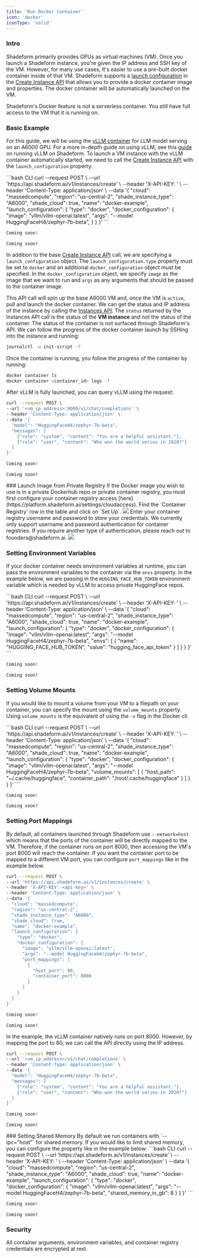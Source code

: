 ```yaml
---
title: 'Run Docker Container'
icon: 'docker'
iconType: 'solid'
---
```

### Intro
Shadeform primarily provides GPUs as virtual machines (VM).
Once you launch a Shadeform instance, you're given the IP address and SSH key of the VM.
However, for many use cases, it's easier to use a pre-built docker container inside of that VM.
Shadeform supports a [launch configuration](/getting-started/concepts#launch-configuration) in the [Create Instance API](/api-reference/endpoint/instances-create) that allows you to provide a docker container image and properties.
The docker container will be automatically launched on the VM.

<Note>
  Shadeform's Docker feature is not a serverless container. You still have full access to the VM that it is running on.
</Note>

### Basic Example
For this guide, we will be using the [vLLM container](https://hub.docker.com/r/vllm/vllm-openai/tags) for LLM model serving on an A6000 GPU.
For a more in-depth guide on using vLLM, see this [guide](/guides/vllm) on running vLLM on Shadeform.
To launch a VM instance with the vLLM container automatically started, we need to call the [Create Instance API](/api-reference/endpoint/instances-create) with the `launch_configuration` property.

<CodeGroup>
  ```bash CLI
  curl --request POST \
  --url 'https://api.shadeform.ai/v1/instances/create' \
  --header 'X-API-KEY: <api-key>' \
  --header 'Content-Type: application/json' \
  --data '{
    "cloud": "massedcompute",
    "region": "us-central-2",
    "shade_instance_type": "A6000",
    "shade_cloud": true,
    "name": "docker-example",
    "launch_configuration": {
      "type": "docker",
      "docker_configuration": {
        "image": "vllm/vllm-openai:latest",
        "args": "--model HuggingFaceH4/zephyr-7b-beta",
      }
    }
  }'
  ```

  ```python Python
  Coming soon!
  ```

  ```golang Go
  Coming soon!
  ```
</CodeGroup>

In addition to the base [Create Instance API](/getting-started/quickstart#launching-the-instance) call, we are specifying a `launch_configuration` object.
The `launch_configuration.type` property must be set to `docker` and an additional `docker_configuration` object must be specified.
In the `docker_configuration` object, we specify `image` as the image that we want to run and `args` as any arguments that should be passed to the container image.

This API call will spin up the base A6000 VM and, once the VM is `active`, pull and launch the docker container. We can get the status and IP address of the instance by calling the [Instances API](/api-reference/endpoint/instances).
<Note>
  The `status` returned by the Instances API call is the status of the **VM instance** and not the status of the container. The status of the container is not surfaced through Shadeform's API.
</Note>
We can follow the progress of the docker container launch by SSHing into the instance and running:
```bash CLI
journalctl -u init-script -f
```
Once the container is running, you follow the progress of the container by running:
```bash CLI
docker container ls
docker container <container_id> logs -f
```
After vLLM is fully launched, you can query vLLM using the request:
<CodeGroup>
  ```bash CLI
  curl --request POST \
  --url '<vm_ip_address>:8000/v1/chat/completions' \
  --header 'Content-Type: application/json' \
  --data '{
    "model": "HuggingFaceH4/zephyr-7b-beta",
    "messages": [
      {"role": "system", "content": "You are a helpful assistant."},
      {"role": "user", "content": "Who won the world series in 2020?"}
    ]
  }'
  ```

  ```python Python
  Coming soon!
  ```

  ```golang Go
  Coming soon!
  ```
</CodeGroup>
### Launch Image from Private Registry
If the Docker image you wish to use is in a private Dockerhub repo or private container registry, you must first configure your container registry access [here](https://platform.shadeform.ai/settings/cloudaccess).
Find the `Container Registry` row in the table and click on `Set Up`.
<img src="/images/cloudaccess.png"></img>
Enter your container registry username and password to store your credentials.
<Note>
  We currently only support username and password authentication for container registries. If you require another type of authentication, please reach out to founders@shadeform.ai.
</Note>
<img src="/images/dockersetup.png"></img>

### Setting Environment Variables
If your docker container needs environment variables at runtime, you can pass the environment variables to the container via the `envs` property.
In the example below, we are passing in the `HUGGING_FACE_HUB_TOKEN` environment variable which is needed by vLLM to access private HuggingFace repos.

<CodeGroup>
  ```bash CLI
  curl --request POST \
  --url 'https://api.shadeform.ai/v1/instances/create' \
  --header 'X-API-KEY: <api-key>' \
  --header 'Content-Type: application/json' \
  --data '{
    "cloud": "massedcompute",
    "region": "us-central-2",
    "shade_instance_type": "A6000",
    "shade_cloud": true,
    "name": "docker-example",
    "launch_configuration": {
      "type": "docker",
      "docker_configuration": {
        "image": "vllm/vllm-openai:latest",
        "args": "--model HuggingFaceH4/zephyr-7b-beta",
        "envs": [
          {
            "name": "HUGGING_FACE_HUB_TOKEN",
            "value": "hugging_face_api_token"
          }
        ]
      }
    }
  }'
  ```

  ```python Python
  Coming soon!
  ```

  ```golang Go
  Coming soon!
  ```
</CodeGroup>

### Setting Volume Mounts
If you would like to mount a volume from your VM to a filepath on your container, you can specify the mount using the `volume_mounts` property.
Using `volume_mounts` is the equivalent of using the `-v` flag in the Docker cli.

<CodeGroup>
  ```bash CLI
  curl --request POST \
  --url 'https://api.shadeform.ai/v1/instances/create' \
  --header 'X-API-KEY: <api-key>' \
  --header 'Content-Type: application/json' \
  --data '{
    "cloud": "massedcompute",
    "region": "us-central-2",
    "shade_instance_type": "A6000",
    "shade_cloud": true,
    "name": "docker-example",
    "launch_configuration": {
      "type": "docker",
      "docker_configuration": {
        "image": "vllm/vllm-openai:latest",
        "args": "--model HuggingFaceH4/zephyr-7b-beta",
        "volume_mounts": [
          {
            "host_path": "~/.cache/huggingface",
            "container_path": "/root/.cache/huggingface"
          }
        ]
      }
    }
  }'
  ```

  ```python Python
  Coming soon!
  ```

  ```golang Go
  Coming soon!
  ```
</CodeGroup>

### Setting Port Mappings
By default, all containers launched through Shadeform use `--network=host` which means that the ports of the container will be directly mapped to the VM.
Therefore, if the container runs on port 8000, then accessing the VM's port 8000 will reach the container.
If you want the container port to be mapped to a different VM port, you can configure `port_mappings` like in the example below.
<CodeGroup>
  ```bash CLI
  curl --request POST \
  --url 'https://api.shadeform.ai/v1/instances/create' \
  --header 'X-API-KEY: <api-key>' \
  --header 'Content-Type: application/json' \
  --data '{
    "cloud": "massedcompute",
    "region": "us-central-2",
    "shade_instance_type": "A6000",
    "shade_cloud": true,
    "name": "docker-example",
    "launch_configuration": {
      "type": "docker",
      "docker_configuration": {
        "image": "vllm/vllm-openai:latest",
        "args": "--model HuggingFaceH4/zephyr-7b-beta",
        "port_mappings": [
          {
            "host_port": 80,
            "container_port": 8000
          }
        ]
      }
    }
  }'
  ```

  ```python Python
  Coming soon!
  ```

  ```golang Go
  Coming soon!
  ```
</CodeGroup>

In the example, the vLLM container natively runs on port 8000. However, by mapping the port to 80, we can call the API directly using the IP address.
<CodeGroup>
  ```bash CLI
  curl --request POST \
  --url '<vm_ip_address>/v1/chat/completions' \
  --header 'Content-Type: application/json' \
  --data '{
    "model": "HuggingFaceH4/zephyr-7b-beta",
    "messages": [
      {"role": "system", "content": "You are a helpful assistant."},
      {"role": "user", "content": "Who won the world series in 2020?"}
    ]
  }'
  ```

  ```python Python
  Coming soon!
  ```

  ```golang Go
  Coming soon!
  ```
</CodeGroup>
### Setting Shared Memory
By default we run containers with `--ipc="host"` for shared memory. If you would like to limit shared memory, you can configure the property like in the example below:

<CodeGroup>
  ```bash CLI
  curl --request POST \
  --url 'https://api.shadeform.ai/v1/instances/create' \
  --header 'X-API-KEY: <api-key>' \
  --header 'Content-Type: application/json' \
  --data '{
    "cloud": "massedcompute",
    "region": "us-central-2",
    "shade_instance_type": "A6000",
    "shade_cloud": true,
    "name": "docker-example",
    "launch_configuration": {
      "type": "docker",
      "docker_configuration": {
        "image": "vllm/vllm-openai:latest",
        "args": "--model HuggingFaceH4/zephyr-7b-beta",
        "shared_memory_in_gb": 8
      }
    }
  }'
  ```

  ```python Python
  Coming soon!
  ```

  ```golang Go
  Coming soon!
  ```
</CodeGroup>

### Security
All container arguments, environment variables, and container registry credentials are encrypted at rest.